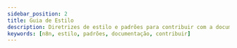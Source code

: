 ---
sidebar_position: 2
title: Guia de Estilo
description: Diretrizes de estilo e padrões para contribuir com a documentação
keywords: [n8n, estilo, padrões, documentação, contribuir]
---

<GuiaDeEstilo />
